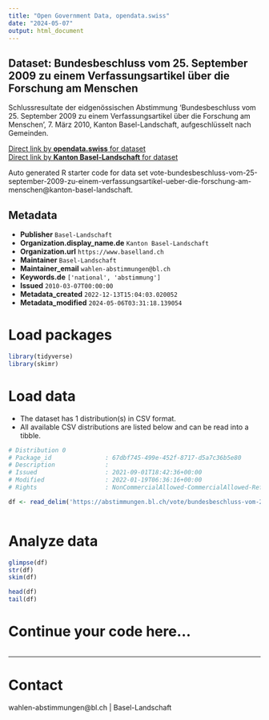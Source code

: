 ```yaml
---
title: "Open Government Data, opendata.swiss"
date: "2024-05-07"
output: html_document
---
```


## Dataset: Bundesbeschluss vom 25. September 2009 zu einem Verfassungsartikel über die Forschung am Menschen

Schlussresultate der eidgenössischen Abstimmung 'Bundesbeschluss vom 25. September 2009 zu einem Verfassungsartikel über die Forschung am Menschen', 7. März 2010, Kanton Basel-Landschaft, aufgeschlüsselt nach Gemeinden.

[Direct link by **opendata.swiss** for dataset](https://opendata.swiss/de/dataset/bundesbeschluss-vom-25-september-2009-zu-einem-verfassungsartikel-uber-die-forschung-am-mensche)<br>
[Direct link by **Kanton Basel-Landschaft** for dataset](https://abstimmungen.bl.ch/vote/bundesbeschluss-vom-25-september-2009-zu-einem-verfassungsartikel-ueber-die-forschung-am-menschen/data)

Auto generated R starter code for data set vote-bundesbeschluss-vom-25-september-2009-zu-einem-verfassungsartikel-ueber-die-forschung-am-menschen@kanton-basel-landschaft.

## Metadata

- **Publisher** `Basel-Landschaft`
- **Organization.display_name.de** `Kanton Basel-Landschaft`
- **Organization.url** `https://www.baselland.ch`
- **Maintainer** `Basel-Landschaft`
- **Maintainer_email** `wahlen-abstimmungen@bl.ch`
- **Keywords.de** `['national', 'abstimmung']`
- **Issued** `2010-03-07T00:00:00`
- **Metadata_created** `2022-12-13T15:04:03.020052`
- **Metadata_modified** `2024-05-06T03:31:18.139054`


# Load packages

```r

library(tidyverse)
library(skimr)

```

# Load data

-   The dataset has 1 distribution(s) in CSV format.
-   All available CSV distributions are listed below and can be read into a tibble.

```r

# Distribution 0
# Package_id               : 67dbf745-499e-452f-8717-d5a7c36b5e80
# Description              : 
# Issued                   : 2021-09-01T18:42:36+00:00
# Modified                 : 2022-01-19T06:36:16+00:00
# Rights                   : NonCommercialAllowed-CommercialAllowed-ReferenceRequired

df <- read_delim('https://abstimmungen.bl.ch/vote/bundesbeschluss-vom-25-september-2009-zu-einem-verfassungsartikel-ueber-die-forschung-am-menschen/data-csv')



```

# Analyze data

```r

glimpse(df)
str(df)
skim(df)

head(df)
tail(df)

```

# Continue your code here...

```r

```

------------------------------------------------------------------------

# Contact

wahlen-abstimmungen@bl.ch | Basel-Landschaft
